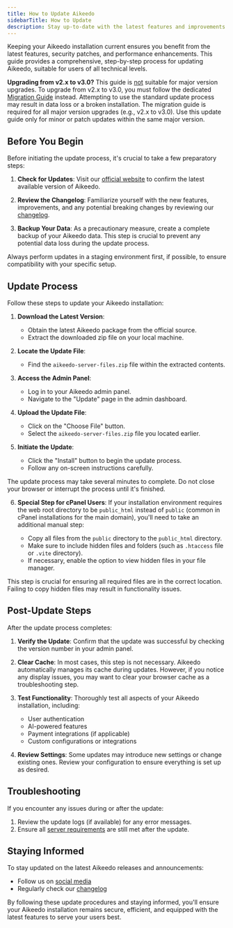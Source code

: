 ```yaml
---
title: How to Update Aikeedo
sidebarTitle: How to Update
description: Stay up-to-date with the latest features and improvements by following our straightforward update instructions for each new version of Aikeedo.
---
```


Keeping your Aikeedo installation current ensures you benefit from the latest features, security patches, and performance enhancements. This guide provides a comprehensive, step-by-step process for updating Aikeedo, suitable for users of all technical levels.

<Warning>
  <b>Upgrading from v2.x to v3.0?</b> This guide is <u>not</u> suitable for major version upgrades. To upgrade from v2.x to v3.0, you must follow the dedicated <a href="/versioning/release-notes#migration-guide-upgrading-from-v2-x-to-v3-0">Migration Guide</a> instead. Attempting to use the standard update process may result in data loss or a broken installation.
</Warning>

<Note>
  The migration guide is required for all major version upgrades (e.g., v2.x to v3.0). Use this update guide only for minor or patch updates within the same major version.
</Note>

## Before You Begin

Before initiating the update process, it's crucial to take a few preparatory steps:

1. **Check for Updates**: Visit our [official website](https://aikeedo.com) to confirm the latest available version of Aikeedo.

2. **Review the Changelog**: Familiarize yourself with the new features, improvements, and any potential breaking changes by reviewing our [changelog](https://aikeedo.com/changelog/).

3. **Backup Your Data**: As a precautionary measure, create a complete backup of your Aikeedo data. This step is crucial to prevent any potential data loss during the update process.

<Note>
  Always perform updates in a staging environment first, if possible, to ensure compatibility with your specific setup.
</Note>

## Update Process

Follow these steps to update your Aikeedo installation:

1. **Download the Latest Version**:
   - Obtain the latest Aikeedo package from the official source.
   - Extract the downloaded zip file on your local machine.

2. **Locate the Update File**:
   - Find the `aikeedo-server-files.zip` file within the extracted contents.

3. **Access the Admin Panel**:
   - Log in to your Aikeedo admin panel.
   - Navigate to the "Update" page in the admin dashboard.

4. **Upload the Update File**:
   - Click on the "Choose File" button.
   - Select the `aikeedo-server-files.zip` file you located earlier.

5. **Initiate the Update**:
   - Click the "Install" button to begin the update process.
   - Follow any on-screen instructions carefully.

<Warning>
  The update process may take several minutes to complete. Do not close your browser or interrupt the process until it's finished.
</Warning>

6. **Special Step for cPanel Users**:
   If your installation environment requires the web root directory to be `public_html` instead of `public` (common in cPanel installations for the main domain), you'll need to take an additional manual step:

   - Copy all files from the `public` directory to the `public_html` directory.
   - Make sure to include hidden files and folders (such as `.htaccess` file or `.vite` directory).
   - If necessary, enable the option to view hidden files in your file manager.

<Note>
  This step is crucial for ensuring all required files are in the correct location. Failing to copy hidden files may result in functionality issues.
</Note>

## Post-Update Steps

After the update process completes:

1. **Verify the Update**: Confirm that the update was successful by checking the version number in your admin panel.

2. **Clear Cache**: In most cases, this step is not necessary. Aikeedo automatically manages its cache during updates. However, if you notice any display issues, you may want to clear your browser cache as a troubleshooting step.

3. **Test Functionality**: Thoroughly test all aspects of your Aikeedo installation, including:
   - User authentication
   - AI-powered features
   - Payment integrations (if applicable)
   - Custom configurations or integrations

4. **Review Settings**: Some updates may introduce new settings or change existing ones. Review your configuration to ensure everything is set up as desired.

## Troubleshooting

If you encounter any issues during or after the update:

1. Review the update logs (if available) for any error messages.
2. Ensure all [server requirements](/overview/server-requirements) are still met after the update.

## Staying Informed

To stay updated on the latest Aikeedo releases and announcements:

- Follow us on [social media](https://x.com/heyaikeedo)
- Regularly check our [changelog](https://aikeedo.com/changelog/)

By following these update procedures and staying informed, you'll ensure your Aikeedo installation remains secure, efficient, and equipped with the latest features to serve your users best.